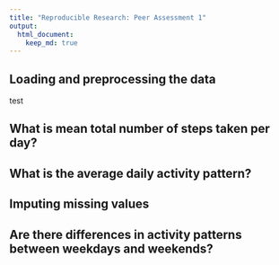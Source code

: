 ```yaml
---
title: "Reproducible Research: Peer Assessment 1"
output: 
  html_document:
    keep_md: true
---
```



## Loading and preprocessing the data
test


## What is mean total number of steps taken per day?



## What is the average daily activity pattern?



## Imputing missing values



## Are there differences in activity patterns between weekdays and weekends?
